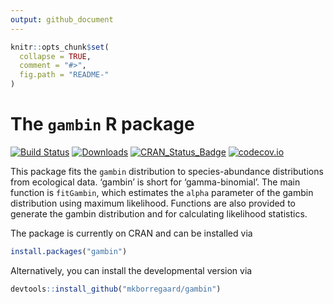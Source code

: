 ```yaml
---
output: github_document
---
```


<!-- README.md is generated from README.Rmd. Please edit that file -->

```r
knitr::opts_chunk$set(
  collapse = TRUE,
  comment = "#>",
  fig.path = "README-"
)
```


# The `gambin` R package
[![Build Status](https://travis-ci.org/csgillespie/gambin.svg?branch=master)](https://travis-ci.org/csgillespie/gambin)
[![Downloads](http://cranlogs.r-pkg.org/badges/gambin?color=brightgreen)](https://cran.r-project.org/package=gambin)
[![CRAN_Status_Badge](http://www.r-pkg.org/badges/version/gambin)](https://cran.r-project.org/package=gambin)
[![codecov.io](https://codecov.io/github/csgillespie/gambin/coverage.svg?branch=master)](https://codecov.io/github/csgillespie/gambin?branch=master)

This package fits the `gambin` distribution to species-abundance distributions from ecological data. 
'gambin' is short for 'gamma-binomial'. The main function is `fitGambin`, which estimates the `alpha`
parameter of the gambin distribution using  maximum likelihood. Functions are also provided to generate 
the gambin distribution and for calculating likelihood statistics.

The package is currently on CRAN and can be installed via

```r
install.packages("gambin")
```

Alternatively, you can install the developmental version via

```r
devtools::install_github("mkborregaard/gambin")
```
